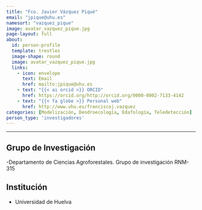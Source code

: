 ```yaml
---
title: "Fco. Javier Vázquez Piqué"
email: "jpique@uhu.es"  
namesort: "vazquez_pique"
image: avatar_vazquez_pique.jpg
page-layout: full
about: 
  id: person-profile
  template: trestles
  image-shape: round
  image: avatar_vazquez_pique.jpg
  links:
    - icon: envelope
      text: Email
      href: mailto:jpique@uhu.es
    - text: "{{< ai orcid >}} ORCID"
      href: https://orcid.org/http://orcid.org/0000-0002-7133-4142
    - text: "{{< fa globe >}} Personal web"
      href: http://www.uhu.es/franciscoj.vazquez
categories: [Modelización, Dendroecología, Edafología, Teledetección]
person_type: 'investigadores'
---
```

 
<hr>

:::{#person-profile}

## Grupo de Investigación
-Departamento de Ciencias Agroforestales. Grupo de investigación RNM-315

## Institución
- Universidad de Huelva

:::

